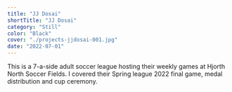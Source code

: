 ```yaml
---
title: "JJ Dosai"
shortTitle: "JJ Dosai"
category: "Still"
color: "Black"
cover: "./projects-jjdosai-001.jpg"
date: "2022-07-01"
---
```


This is a 7-a-side adult soccer league hosting their weekly games at Hjorth North Soccer Fields. I covered their Spring league 2022 final game, medal distribution and cup ceremony.
